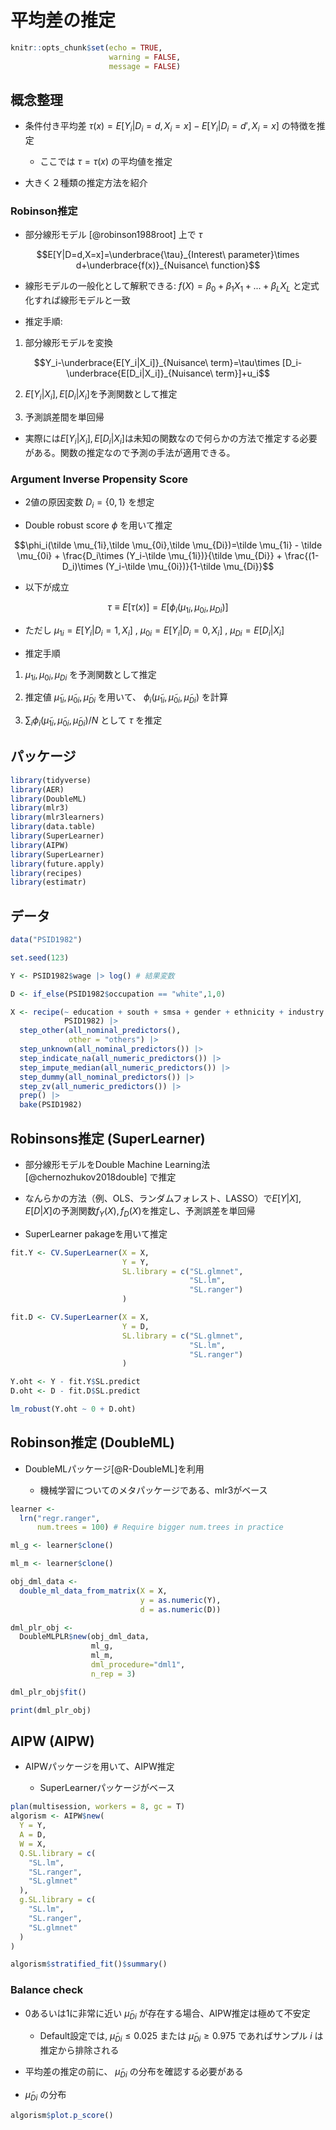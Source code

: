 # 平均差の推定 {#general}

```r
knitr::opts_chunk$set(echo = TRUE,
                      warning = FALSE,
                      message = FALSE)
```

## 概念整理

- 条件付き平均差 $\tau(x)=E[Y_i|D_i=d,X_i=x] - E[Y_i|D_i=d',X_i=x]$ の特徴を推定

  - ここでは $\tau = \tau(x)$ の平均値を推定

- 大きく２種類の推定方法を紹介

### Robinson推定

- 部分線形モデル [@robinson1988root] 上で $\tau$

$$E[Y|D=d,X=x]=\underbrace{\tau}_{Interest\ parameter}\times d+\underbrace{f(x)}_{Nuisance\ function}$$

- 線形モデルの一般化として解釈できる: $f(X)=\beta_0 + \beta_1X_1+...+\beta_LX_L$ と定式化すれば線形モデルと一致

- 推定手順: 
  
1. 部分線形モデルを変換

$$Y_i-\underbrace{E[Y_i|X_i]}_{Nuisance\ term}=\tau\times [D_i-\underbrace{E[D_i|X_i]}_{Nuisance\ term}]+u_i$$

2. $E[Y_i|X_i],E[D_i|X_i]$を予測関数として推定

3. 予測誤差間を単回帰

- 実際には$E[Y_i|X_i],E[D_i|X_i]$は未知の関数なので何らかの方法で推定する必要がある。関数の推定なので予測の手法が適用できる。

### Argument Inverse Propensity Score

- 2値の原因変数 $D_i=\{0,1\}$ を想定

- Double robust score $\phi$ を用いて推定

$$\phi_i(\tilde \mu_{1i},\tilde \mu_{0i},\tilde \mu_{Di})=\tilde \mu_{1i} - \tilde \mu_{0i} + \frac{D_i\times (Y_i-\tilde \mu_{1i})}{\tilde \mu_{Di}} + \frac{(1-D_i)\times (Y_i-\tilde \mu_{0i})}{1-\tilde \mu_{Di}}$$

- 以下が成立

$$\tau\equiv E[\tau(x)]=E[\phi_i(\mu_{1i},\mu_{0i},\mu_{Di})]$$

- ただし $\mu_{1i}=E[Y_i|D_i=1,X_i]$ , $\mu_{0i}=E[Y_i|D_i=0,X_i]$ , $\mu_{Di}=E[D_i|X_i]$

- 推定手順

1. $\mu_{1i},\mu_{0i},\mu_{Di}$ を予測関数として推定

2. 推定値 $\tilde \mu_{1i},\tilde \mu_{0i},\tilde \mu_{Di}$ を用いて、 $\phi_i(\tilde \mu_{1i},\tilde \mu_{0i},\tilde \mu_{Di})$ を計算

3. $\sum_i \phi_i(\tilde \mu_{1i},\tilde \mu_{0i},\tilde \mu_{Di})/N$ として $\tau$ を推定

## パッケージ

```r
library(tidyverse)
library(AER)
library(DoubleML)
library(mlr3)
library(mlr3learners)
library(data.table)
library(SuperLearner)
library(AIPW)
library(SuperLearner)
library(future.apply)
library(recipes)
library(estimatr)
```


## データ

```r
data("PSID1982")

set.seed(123)

Y <- PSID1982$wage |> log() # 結果変数

D <- if_else(PSID1982$occupation == "white",1,0)

X <- recipe(~ education + south + smsa + gender + ethnicity + industry + weeks,
            PSID1982) |> 
  step_other(all_nominal_predictors(),
             other = "others") |> 
  step_unknown(all_nominal_predictors()) |> 
  step_indicate_na(all_numeric_predictors()) |> 
  step_impute_median(all_numeric_predictors()) |> 
  step_dummy(all_nominal_predictors()) |> 
  step_zv(all_numeric_predictors()) |> 
  prep() |> 
  bake(PSID1982)

```

## Robinsons推定 (SuperLearner)

- 部分線形モデルをDouble Machine Learning法 [@chernozhukov2018double] で推定

- なんらかの方法（例、OLS、ランダムフォレスト、LASSO）で$E[Y|X],E[D|X]$の予測関数$f_Y(X),f_D(X)$を推定し、予測誤差を単回帰

- SuperLearner pakageを用いて推定

```r
fit.Y <- CV.SuperLearner(X = X,
                         Y = Y,
                         SL.library = c("SL.glmnet",
                                        "SL.lm",
                                        "SL.ranger")
                         )

fit.D <- CV.SuperLearner(X = X,
                         Y = D,
                         SL.library = c("SL.glmnet",
                                        "SL.lm",
                                        "SL.ranger")
                         )

Y.oht <- Y - fit.Y$SL.predict
D.oht <- D - fit.D$SL.predict

lm_robust(Y.oht ~ 0 + D.oht)
```


## Robinson推定 (DoubleML)

- DoubleMLパッケージ[@R-DoubleML]を利用

  - 機械学習についてのメタパッケージである、mlr3がベース

```r
learner <- 
  lrn("regr.ranger", 
      num.trees = 100) # Require bigger num.trees in practice

ml_g <- learner$clone()

ml_m <- learner$clone()

obj_dml_data <- 
  double_ml_data_from_matrix(X = X,
                             y = as.numeric(Y),
                             d = as.numeric(D))

dml_plr_obj <- 
  DoubleMLPLR$new(obj_dml_data, 
                  ml_g, 
                  ml_m, 
                  dml_procedure="dml1", 
                  n_rep = 3)

dml_plr_obj$fit()
```

```r
print(dml_plr_obj)
```

## AIPW (AIPW)

- AIPWパッケージを用いて、AIPW推定

  - SuperLearnerパッケージがベース

```r
plan(multisession, workers = 8, gc = T)
algorism <- AIPW$new(
  Y = Y,
  A = D,
  W = X,
  Q.SL.library = c(
    "SL.lm",
    "SL.ranger",
    "SL.glmnet"
  ),
  g.SL.library = c(
    "SL.lm",
    "SL.ranger",
    "SL.glmnet"
  )
)

algorism$stratified_fit()$summary()
```

### Balance check

- 0あるいは1に非常に近い $\tilde\mu_{Di}$ が存在する場合、AIPW推定は極めて不安定

  - Default設定では, $\tilde \mu_{Di} \le 0.025$ または $\tilde \mu_{Di} \ge 0.975$ であればサンプル $i$ は推定から排除される

- 平均差の推定の前に、 $\tilde\mu_{Di}$ の分布を確認する必要がある

- $\tilde\mu_{Di}$ の分布

```r
algorism$plot.p_score()
```
